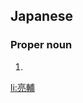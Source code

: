 ==Japanese==
{{ja-kanjitab|りょう|すけ}}

===Proper noun===
{{ja-pos|proper|りょうすけ}}

# {{given name|male|lang=ja|sort=りょうすけ}}

[[li:亮輔]]